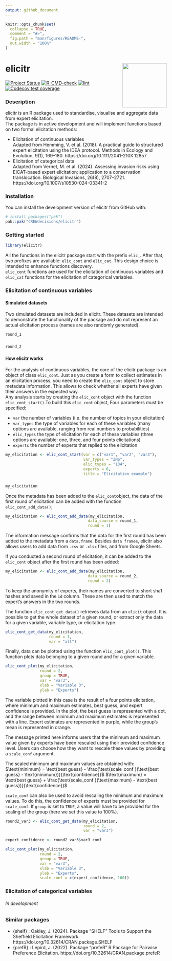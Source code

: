 ```yaml
---
output: github_document
---
```


<!-- README.md is generated from README.Rmd. Please edit the .rmd file and then use devtools::build_readme() to update the md file -->

```r
knitr::opts_chunk$set(
  collapse = TRUE,
  comment = "#>",
  fig.path = "man/figures/README-",
  out.width = "100%"
)
```

# elicitr <a href="#"><img src="man/figures/logo.png" height="138" align="right">
<!-- badges: start -->
[![Project Status](https://www.repostatus.org/badges/latest/concept.svg)](https://www.repostatus.org/#concept)
[![R-CMD-check](https://github.com/CREWdecisions/elicitr/actions/workflows/R-CMD-check.yaml/badge.svg)](https://github.com/CREWdecisions/elicitr/actions/workflows/R-CMD-check.yaml)
[![lint](https://github.com/CREWdecisions/elicitr/actions/workflows/lint.yaml/badge.svg)](https://github.com/CREWdecisions/elicitr/actions/workflows/lint.yaml)
[![Codecov test coverage](https://codecov.io/gh/CREWdecisions/elicitr/graph/badge.svg)](https://app.codecov.io/gh/CREWdecisions/elicitr)
<!-- badges: end -->

### Description

elicitr is an R package used to standardise, visualise and aggregate data from expert elicitation.\
The package is in active development and will implement functions based on two formal elicitation methods:

* Elicitation of continuous variables\
  Adapted from Hemming, V. et al. (2018). A practical guide to structured expert elicitation using the IDEA protocol. Methods in Ecology and Evolution, 9(1), 169–180. https://doi.org/10.1111/2041-210X.12857
* Elicitation of categorical data\
  Adapted from Vernet, M. et al. (2024). Assessing invasion risks using EICAT-based expert elicitation: application to a conservation translocation. Biological Invasions, 26(8), 2707–2721. https://doi.org/10.1007/s10530-024-03341-2

### Installation

You can install the development version of elicitr from GitHub with:

```r
# install.packages("pak")
pak::pak("CREWdecisions/elicitr")
```

### Getting started

```r
library(elicitr)
```

All the functions in the elicitr package start with the prefix `elic_`. After that, two prefixes are available: `elic_cont` and `elic_cat`. This design choice is intended to enhance functions discovery.\
`elic_cont` functions are used for the elicitation of continuous variables and `elic_cat` functions for the elicitation of categorical variables.

### Elicitation of continuous variables

#### Simulated datasets

Two simulated datasets are included in elicitr. These datasets are intended to demonstrate the functionality of the package and do not represent an actual elicitation process (names are also randomly generated).

```r
round_1
```
###
```r
round_2
```

#### How elicitr works

For the analysis of continuous variables, the core of the elicitr package is an object of class `elic_cont`. Just as you create a form to collect estimates in an elicitation process, you need to create the `elic_cont` object to store metadata information. This allows to check whether all experts have given their answers in the expected way.\
Any analysis starts by creating the `elic_cont` object with the function `elic_cont_start()`.To build this `elic_cont` object, Four parameters must be specified: 

* `var` the number of variables (i.e. the number of topics in your elicitation)
* `var_types` the type of variables for each of these variables (many options are available, ranging from real numbers to probabilities)
* `elic_types` the type of elicitation for each of these variables (three options are available: one, three, and four points elicitations)
* `experts` the number of experts that replied to the elicitation

```r
my_elicitation <- elic_cont_start(var = c("var1", "var2", "var3"),
                                  var_types = "ZNp",
                                  elic_types = "134",
                                  experts = 6,
                                  title = "Elicitation example")
```
###
```r
my_elicitation
```

Once the metadata has been added to the `elic_cont`object, the data of the first round of elicitation can be added with the function `elic_cont_add_data()`;

```r
my_elicitation <- elic_cont_add_data(my_elicitation,
                                    data_source = round_1,
                                    round = 1)
```

The information message confirms that the data for the first round has been added to the metadata from a `data.frame`. Besides `data frames`, elicitr also allows users to add data from `.csv` or `.xlsx` files, and from Google Sheets.

If you conducted a second round of elicitation, it can be added to the `elic_cont` object after the first round has been added:

```r
my_elicitation <- elic_cont_add_data(my_elicitation,
                                    data_source = round_2,
                                    round = 2)
```

To keep the anonymity of experts, their names are converted to short sha1 hashes and saved in the `id` column. These are then used to match the expert’s answers in the two rounds.

The function `elic_cont_get_data()` retrieves data from an `elicit` object. It is possible to get the whole dataset of a given round, or extract only the data for a given variable, variable type, or elicitation type.

```r
elic_cont_get_data(my_elicitation,
                   round = 1,
                   var = "all")
```

Finally, data can be plotted using the function `elic_cont_plot()`. This function plots data belonging to a given round and for a given variable.

```r
elic_cont_plot(my_elicitation,
               round = 2,
               group = TRUE,
               var = "var3",
               xlab = "Variable 3",
               ylab = "Experts")
```

The variable plotted in this case is the result of a four points elicitation, where minimum and maximum estimates, best guess, and expert confidence is provided. In the plot, the best guess is represented with a dot, and the range between minimum and maximum estimates is represented with a line. Expert estimates are represented in purple, while the group's mean is represented in orange.

The message printed here informs users that the minimum and maximum value given by experts have been rescaled using their provided confidence level. Users can choose how they want to rescale these values by providing a `scale_conf` argument.

The scaled minimum and maximum values are obtained with:
$\text{minimum} = \text{best guess} - \frac{\text{scale_conf }(\text{best guess} - \text{minimum})}{\text{confidence}}$
$\text{maximum} = \text{best guess} + \frac{\text{scale_conf }(\text{maximum} - \text{best guess})}{\text{confidence}}$

`scale_conf` can also be used to avoid rescaling the minimum and maximum values. To do this, the confidence of experts must be provided for `scale_conf`. If `group` is set to `TRUE`, a value will have to be provided for the scaling of the group (here we set this value to 100%).

```r
round2_var3 <- elic_cont_get_data(my_elicitation,
                                  round = 2,
                                  var = "var3")

expert_confidence <- round2_var3$var3_conf
```
```r
elic_cont_plot(my_elicitation,
               round = 2,
               group = TRUE,
               var = "var3",
               xlab = "Variable 3",
               ylab = "Experts",
               scale_conf = c(expert_confidence, 100))
```

### Elicitation of categorical variables

###### In development

### Similar packages

* {shelf} : Oakley, J. (2024). Package “SHELF” Tools to Support the Sheffield Elicitation Framework. https://doi.org/10.32614/CRAN.package.SHELF
* {prefR} : Lepird, J. (2022). Package “prefeR” R Package for Pairwise Preference Elicitation. https://doi.org/10.32614/CRAN.package.prefeR
